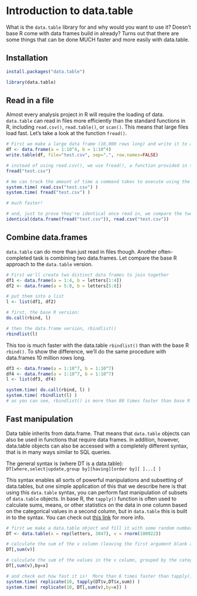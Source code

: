 # Introduction to data.table

What is the `data.table` library for and why would you want to use it?  Doesn't base R come with data frames build in already? Turns out that there are some things that can be done MUCH faster and more easily with data.table. 

## Installation

```r
install.packages("data.table")
```

```r
library(data.table)
```

## Read in a file

Almost every analysis project in R will require the loading of data. `data.table` can read in files more efficiently than the standard functions in R, including `read.csv()`, `read.table()`, or `scan()`. This means that large files load fast.  Let's take a look at the function `fread()`. 

```r
# First we make a large data frame (10,000 rows long) and write it to a csv file, which we'll read in in the next step
df <- data.frame(a = 1:10^4, b = 1:10^4)
write.table(df, file="test.csv", sep=",", row.names=FALSE)

# instead of using read.csv(), we use fread(), a function provided in the data.frame library
fread("test.csv")

# We can track the amount of time a command takes to execute using the system.time() function
system.time( read.csv("test.csv") )
system.time( fread("test.csv") )

# much faster!

# and, just to prove they're identical once read in, we compare the two data sets to one another with identical()
identical(data.frame(fread("test.csv")), read.csv("test.csv"))
```

## Combine data.frames

`data.table` can do more than just read in files though.  Another often-completed task is combining two data.frames.  Let compare the base R approach to the `data.table` version.

```r
# First we'll create two distinct data frames to join together 
df1 <- data.frame(a = 1:4, b = letters[1:4])
df2 <- data.frame(a = 5:8, b = letters[5:8])

# put them into a list 
l <- list(df1, df2)

# first, the base R version:
do.call(rbind, l)

# then the data.frame version, rbindlist()
rbindlist(l)

```

This too is much faster with the data.table `rbindlist()` than with the base R `rbind()`.  To show the difference, we'll do the same procedure with data.frames 10 million rows long.

```r
df3 <- data.frame(a = 1:10^7, b = 1:10^7)
df4 <- data.frame(a = 1:10^7, b = 1:10^7)
l <- list(df3, df4)

system.time( do.call(rbind, l) )
system.time( rbindlist(l) )
# as you can see, rbindlist() is more than 80 times faster than base R's rbind() function
```

## Fast manipulation

Data table inherits from data.frame.  That means that `data.table` objects can also be used in functions that require data frames.  In addition, however, data.table objects can also be accessed with a completely different syntax, that is in many ways similar to SQL queries.  

The general syntax is (where DT is a data.table):    
`DT[where,select|update,group by][having][order by][ ]...[ ]`

This syntax enables all sorts of powerful manipulations and subsetting of data.tables, but one simple application of this that we describe here is that using this `data.table` syntax, you can perform fast manipulation of subsets of `data.table` objects.  In base R, the `tapply()` function is often used to calculate sums, means, or other statistics on the data in one column based on the categorical values in a second column, but in `data.table` this is built in to the syntax.  You can check out [this link](http://datatable.r-forge.r-project.org/datatable-faq.pdf) for more info.

```r
# first we make a data.table object and fill it with some random numbers
DT <- data.table(x = rep(letters, 3847), v = rnorm(100022)) 

# calculate the sum of the v column (leaving the first argument blank applies the sum() function over all rows)
DT[,sum(v)]

# calculate the sum of the values in the v column, grouped by the categorical values in the x column
DT[,sum(v),by=x]

# and check out how fast it is!  More than 6 times faster than tapply(). Because both functions are pretty fast, we replicate sthe function calls 10 times to show the difference.
system.time( replicate(10, tapply(DT$v,DT$x,sum)) )
system.time( replicate(10, DT[,sum(v),by=x]) )
```